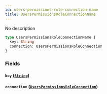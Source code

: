 ```yaml
---
id: users-permissions-role-connection-name
title: UsersPermissionsRoleConnectionName
---
```


No description

```graphql
type UsersPermissionsRoleConnectionName {
  key: String
  connection: UsersPermissionsRoleConnection
}
```

### Fields

#### `key` ([`String`](/v1/scalars/string))

#### `connection` ([`UsersPermissionsRoleConnection`](/v1/objects/users-permissions-role-connection))
